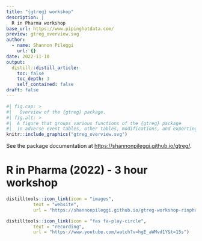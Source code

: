 ```yaml
---
title: "{gtreg} workshop"
description: |
  R in Pharma workshop
base_url: https://www.pipinghotdata.com/
preview: gtreg_overview.svg
author:
  - name: Shannon Pileggi
    url: {}
date: 2022-11-10
output:
  distill::distill_article:
    toc: false
    toc_depth: 3
    self_contained: false
draft: false
---
```



```r
#| fig.cap: > 
#|   Overview of the {gtreg} package.
#| fig.alt: >
#|  A figure that groups various functions of the {gtreg} package
#|  in adverse event tables, other tables, modifications, and exporting.
knitr::include_graphics("gtreg_overview.svg")
```


See the package documentation at <https://shannonpileggi.github.io/gtreg/>.



# R in Pharma (2022) - 3 hour workshop

```r
distilltools::icon_link(icon = "images",
          text = "website",
          url = "https://shannonpileggi.github.io/gtreg-workshop-rinpharma-2022/")
```

```r
distilltools::icon_link(icon = "fas fa-play-circle",
          text = "recording",
          url = "https://www.youtube.com/watch?v=hgE_aWMvd1Y&t=15s")

```


